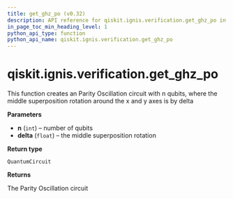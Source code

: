```yaml
---
title: get_ghz_po (v0.32)
description: API reference for qiskit.ignis.verification.get_ghz_po in qiskit v0.32
in_page_toc_min_heading_level: 1
python_api_type: function
python_api_name: qiskit.ignis.verification.get_ghz_po
---
```


<span id="qiskit-ignis-verification-get-ghz-po" />

# qiskit.ignis.verification.get\_ghz\_po

<Function id="qiskit.ignis.verification.get_ghz_po" isDedicatedPage={true} github="https://github.com/qiskit-community/qiskit-ignis/tree/stable/0.6/qiskit/ignis/verification/entanglement/linear.py" signature="get_ghz_po(n, delta)">
  This function creates an Parity Oscillation circuit with n qubits, where the middle superposition rotation around the x and y axes is by delta

  **Parameters**

  *   **n** (`int`) – number of qubits
  *   **delta** (`float`) – the middle superposition rotation

  **Return type**

  `QuantumCircuit`

  **Returns**

  The Parity Oscillation circuit
</Function>

